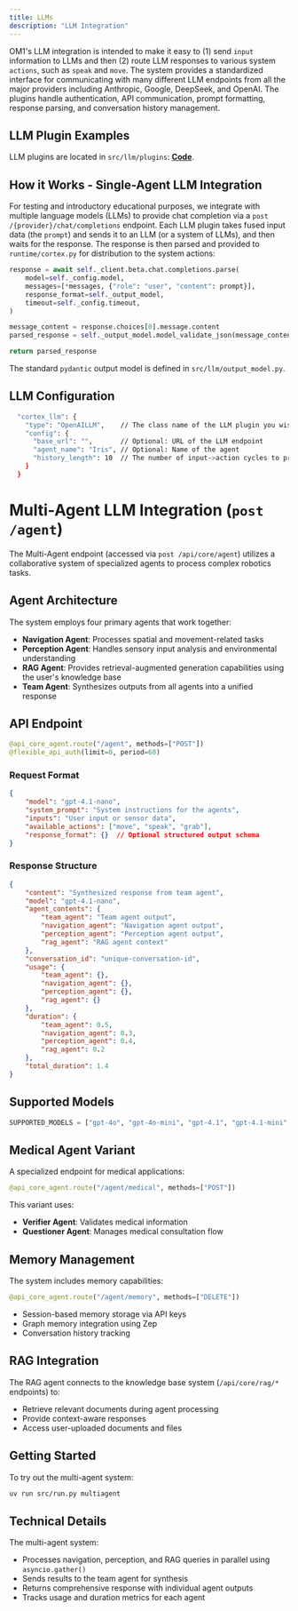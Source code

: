 ```yaml
---
title: LLMs
description: "LLM Integration"
---
```


OM1's LLM integration is intended to make it easy to (1) send `input` information to LLMs and then (2) route LLM responses to various system `actions`, such as `speak` and `move`. The system provides a standardized interface for communicating with many different LLM endpoints from all the major providers including Anthropic, Google, DeepSeek, and OpenAI. The plugins handle authentication, API communication, prompt formatting, response parsing, and conversation history management.

## LLM Plugin Examples

LLM plugins are located in `src/llm/plugins`: [**Code**](https://github.com/openmind/OM1/tree/main/src/llm/plugins).

## How it Works - Single-Agent LLM Integration

For testing and introductory educational purposes, we integrate with multiple language models (LLMs) to provide chat completion via a `post /{provider}/chat/completions` endpoint. Each LLM plugin takes fused input data (the `prompt`) and sends it to an LLM (or a system of LLMs), and then waits for the response. The response is then parsed and provided to `runtime/cortex.py` for distribution to the system actions:

```python
response = await self._client.beta.chat.completions.parse(
    model=self._config.model,
    messages=[*messages, {"role": "user", "content": prompt}],
    response_format=self._output_model,
    timeout=self._config.timeout,
)

message_content = response.choices[0].message.content
parsed_response = self._output_model.model_validate_json(message_content)

return parsed_response
```

The standard `pydantic` output model is defined in `src/llm/output_model.py`.

## LLM Configuration

```bash
  "cortex_llm": {
    "type": "OpenAILLM",    // The class name of the LLM plugin you wish to use
    "config": {
      "base_url": "",       // Optional: URL of the LLM endpoint
      "agent_name": "Iris", // Optional: Name of the agent
      "history_length": 10  // The number of input->action cycles to provide to the LLM as historical context 
    }
  }
```

# Multi-Agent LLM Integration (`post /agent`)

The Multi-Agent endpoint (accessed via `post /api/core/agent`) utilizes a collaborative system of specialized agents to process complex robotics tasks.

## Agent Architecture

The system employs four primary agents that work together:

- **Navigation Agent**: Processes spatial and movement-related tasks
- **Perception Agent**: Handles sensory input analysis and environmental understanding
- **RAG Agent**: Provides retrieval-augmented generation capabilities using the user's knowledge base
- **Team Agent**: Synthesizes outputs from all agents into a unified response

## API Endpoint

```python
@api_core_agent.route("/agent", methods=["POST"])
@flexible_api_auth(limit=0, period=60)
```

### Request Format

```json
{
    "model": "gpt-4.1-nano",
    "system_prompt": "System instructions for the agents",
    "inputs": "User input or sensor data",
    "available_actions": ["move", "speak", "grab"],
    "response_format": {}  // Optional structured output schema
}
```

### Response Structure

```json
{
    "content": "Synthesized response from team agent",
    "model": "gpt-4.1-nano",
    "agent_contents": {
        "team_agent": "Team agent output",
        "navigation_agent": "Navigation agent output",
        "perception_agent": "Perception agent output",
        "rag_agent": "RAG agent context"
    },
    "conversation_id": "unique-conversation-id",
    "usage": {
        "team_agent": {},
        "navigation_agent": {},
        "perception_agent": {},
        "rag_agent": {}
    },
    "duration": {
        "team_agent": 0.5,
        "navigation_agent": 0.3,
        "perception_agent": 0.4,
        "rag_agent": 0.2
    },
    "total_duration": 1.4
}
```

## Supported Models

```python
SUPPORTED_MODELS = ["gpt-4o", "gpt-4o-mini", "gpt-4.1", "gpt-4.1-mini", "gpt-4.1-nano"]
```

## Medical Agent Variant

A specialized endpoint for medical applications:

```python
@api_core_agent.route("/agent/medical", methods=["POST"])
```

This variant uses:
- **Verifier Agent**: Validates medical information
- **Questioner Agent**: Manages medical consultation flow

## Memory Management

The system includes memory capabilities:

```python
@api_core_agent.route("/agent/memory", methods=["DELETE"])
```

- Session-based memory storage via API keys
- Graph memory integration using Zep
- Conversation history tracking

## RAG Integration

The RAG agent connects to the knowledge base system (`/api/core/rag/*` endpoints) to:
- Retrieve relevant documents during agent processing
- Provide context-aware responses
- Access user-uploaded documents and files

## Getting Started

To try out the multi-agent system:

```bash
uv run src/run.py multiagent
```

## Technical Details

The multi-agent system:
- Processes navigation, perception, and RAG queries in parallel using `asyncio.gather()`
- Sends results to the team agent for synthesis
- Returns comprehensive response with individual agent outputs
- Tracks usage and duration metrics for each agent